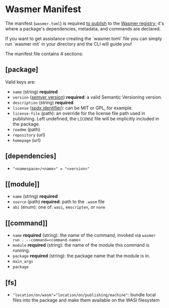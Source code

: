 
# Wasmer Manifest

The manifest (`wasmer.toml`) is required [to publish](publishing-your-package.md) to the [Wasmer registry](https://wasmer.io); it's where a package's dependencies, metadata, and commands are declared.

<Callout type="default">
If you want to get assistance creating the `wasmer.toml` file you can simply run `wasmer init` in your directory and the CLI will guide you!
</Callout>

The manifest file contains 4 sections:

## \[package\]

Valid keys are:

* `name` \(string\) **required**
* `version` \([semver version](https://semver.org/)\) **required**: a valid Semantic Versioning version.
* `description` \(string\) **required**
* `license` \([spdx identifier](https://spdx.org/licenses/)\): can be MIT or GPL, for example.
* `license-file` \(path\): an override for the license file path used in publishing. Left undefined, the `LICENSE` file will be implicitly included in the package.
* `readme` \(path\)
* `repository` \(url\)
* `homepage` \(url\)

## \[dependencies\]

* `"<namespace>/<name>" = "<version>"`

## \[\[module\]\]

* `name` \(string\) **required**
* `source` \(path\) **required**: path to the `.wasm` file
* `abi` \(enum\): one of: `wasi`, `emscripten`, or `none`

## \[\[command\]\]

* `name` **required** \(string\): the name of the command, invoked via `wasmer run . --command=<command-name>`
* `module` **required** \(string\): the name of the module this command is running.
* `package` **required** \(string\): the package name that the module is in.
* `main_args`
* `package`

## \[fs\]

* `"location/on/wasm"="location/on/publishing/machine"`: bundle local files into the package and make them available on the WASI filesystem
